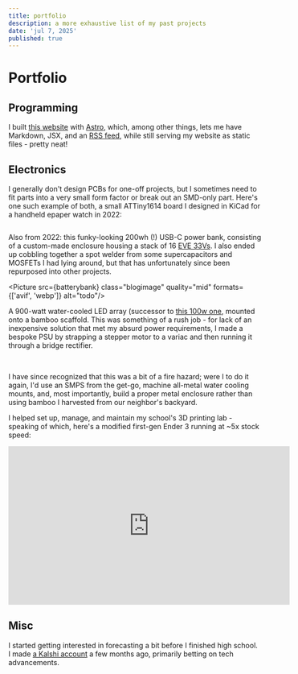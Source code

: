 ```yaml
---
title: portfolio
description: a more exhaustive list of my past projects
date: 'jul 7, 2025'
published: true
---
```



# Portfolio

## Programming

I built [this website](https://github.com/redcathode/redsite) with [Astro](https://astro.build), which, among other things, lets me have Markdown, JSX, and an [RSS feed](https://redcatho.de/blog/rss.xml), while still serving my website as static files - pretty neat!



## Electronics
I generally don't design PCBs for one-off projects, but I sometimes need to fit parts into a very small form factor or break out an SMD-only part. Here's one such example of both, a small ATTiny1614 board I designed in KiCad for a handheld epaper watch in 2022:

<div style="display: flex; align-items: center; gap: 1rem;">
<Picture src={attiny1} class="blogimage" quality="mid" formats={['avif', 'webp']} alt="todo"/>
<Picture src={attiny2} class="blogimage" quality="mid" formats={['avif', 'webp']} alt="todo"/>
<Picture src={attiny3} class="blogimage" quality="mid" formats={['avif', 'webp']} alt="todo"/>
</div>

Also from 2022: this funky-looking 200wh (!) USB-C power bank, consisting of a custom-made enclosure housing a stack of 16 [EVE 33Vs](https://web.archive.org/web/20221111144707/https://bulkbattery.com/products/copy-of-eve-25p-18650-2500mah-20a-battery). I also ended up cobbling together a spot welder from some supercapacitors and MOSFETs I had lying around, but that has unfortunately since been repurposed into other projects.

<Picture src={batterybank} class="blogimage" quality="mid" formats={['avif', 'webp']} alt="todo"/>

A 900-watt water-cooled LED array (successor to [this 100w one](/blog/blights), mounted onto a bamboo scaffold. This was something of a rush job - for lack of an inexpensive solution that met my absurd power requirements, I made a bespoke PSU by strapping a stepper motor to a variac and then running it through a bridge rectifier. 
<div style="display: flex; align-items: center; gap: 1rem;">
<Picture src={ledarraymodule} class="blogimage" quality="mid" formats={['avif', 'webp']} alt="todo"/>
<Picture src={ledarraypsu} class="blogimage" quality="mid" formats={['avif', 'webp']} alt="todo"/>
</div>
<br />
<Picture src={overheadview} class="blogimage" quality="mid" formats={['avif', 'webp']} alt="todo"/>

I have since recognized that this was a bit of a fire hazard; were I to do it again, I'd use an SMPS from the get-go, machine all-metal water cooling mounts, and, most importantly, build a proper metal enclosure rather than using bamboo I harvested from our neighbor's backyard.

I helped set up, manage, and maintain my school's 3D printing lab - speaking of which, here's a modified first-gen Ender 3 running at ~5x stock speed:
<iframe width="560" height="315" src="https://www.youtube.com/embed/rmHi88IaUhY?si=fAZWxEhzYbklaRM6" title="YouTube video player" frameborder="0" allow="accelerometer; autoplay; clipboard-write; encrypted-media; gyroscope; picture-in-picture; web-share" referrerpolicy="strict-origin-when-cross-origin" allowfullscreen></iframe>

## Misc
I started getting interested in forecasting a bit before I finished high school. I made [a Kalshi account](https://kalshi.com/ideas/profiles/youngneil) a few months ago, primarily betting on tech advancements.

